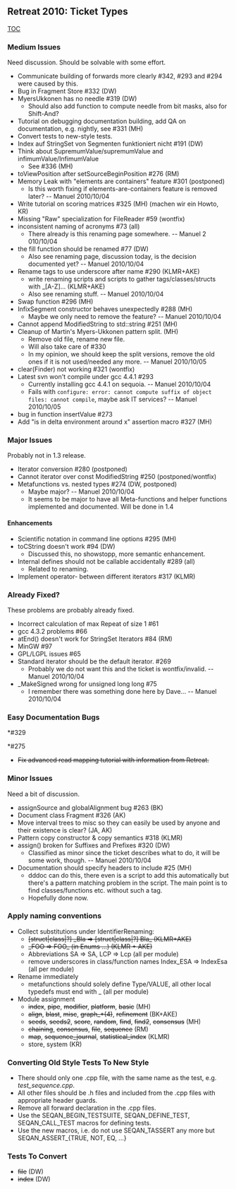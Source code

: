 
== Retreat 2010: Ticket Types ==
[[TOC]]

=== Medium Issues === 

Need discussion.
Should be solvable with some effort.

*Communicate building of forwards more clearly #342, #293 and #294 were caused by this.
*Bug in Fragment Store  #332 (DW)
*MyersUkkonen has no needle #319 (DW)
**Should also add function to compute needle from bit masks, also for Shift-And?
*Tutorial on debugging documentation building, add QA on documentation, e.g. nightly, see #331 (MH)
*Convert tests to new-style tests.
*Index auf StringSet von Segmenten funktioniert nicht #191 (DW)
*Think about SupremumValue/supremumValue and infimumValue/InfimumValue
**See #336 (MH)
*toViewPosition after setSourceBeginPosition #276 (RM)
*Memory Leak with "elements are containers" feature #301 (postponed)
**Is this worth fixing if elements-are-containers feature is removed later?  -- Manuel 2010/10/04
*Write tutorial on scoring matrices #325 (MH) (machen wir ein Howto, KR)
*Missing "Raw" specialization for FileReader #59 (wontfix)
*inconsistent naming of acronyms #73 (all)
**There already is this renaming page somewhere. -- Manuel 2 010/10/04
*the fill function should be renamed #77 (DW)
**Also see renaming page, discussion today, is the decision documented yet? -- Manuel 2010/10/04
*Rename tags to use underscore after name #290 (KLMR+AKE)
**write renaming scripts and scripts to gather tags/classes/structs with _[A-Z]... (KLMR+AKE)
**Also see renaming stuff. -- Manuel 2010/10/04
*Swap function #296 (MH)
*InfixSegment constructor behaves unexpectedly #288 (MH)
**Maybe we only need to remove the feature? -- Manuel 2010/10/04
*Cannot append ModifiedString to std::string #251 (MH)
*Cleanup of Martin's Myers-Ukkonen pattern split. (MH)
**Remove old file, rename new file.
**Will also take care of #330 
**In my opinion, we should keep the split versions, remove the old ones if it is not used/needed any more. -- Manuel 2010/10/05
*clear(Finder) not working #321 (wontfix)
*Latest svn won't compile under gcc 4.4.1 #293
**Currently installing gcc 4.4.1 on sequoia. -- Manuel 2010/10/04
**Fails with <tt>configure: error: cannot compute suffix of object files: cannot compile</tt>, maybe ask IT services? -- Manuel 2010/10/05
*bug in function insertValue #273
*Add "is in delta environment around x" assertion macro #327 (MH)

=== Major Issues ===

Probably not in 1.3 release.

*Iterator conversion #280 (postponed)
*Cannot iterator over const ModifiedString #250 (postponed/wontfix)
*Metafunctions vs. nested types #274 (DW, postponed)
**Maybe major? -- Manuel 2010/10/04
**It seems to be major to have all Meta-functions and helper functions implemented and documented. Will be done in 1.4

==== Enhancements ====

*Scientific notation in command line options #295 (MH)
*toCString doesn't work #94 (DW)
**Discussed this, no showstopp, more semantic enhancement.
*Internal defines should not be callable accidentally #289 (all)
**Related to renaming.
*Implement operator- between different iterators #317 (KLMR)

=== Already Fixed? ===

These problems are probably already fixed.

*Incorrect calculation of max Repeat of size 1 #61
*gcc 4.3.2 problems #66
*atEnd() doesn't work for StringSet Iterators #84 (RM)
*MinGW #97
*GPL/LGPL issues #65
*Standard iterator should be the default iterator. #269
**Probably we do not want this and the ticket is wontfix/invalid. -- Manuel 2010/10/04
*_MakeSigned wrong for unsigned long long #75
**I remember there was something done here by Dave... -- Manuel 2010/10/04

=== Easy Documentation Bugs ===

*#329
*#275
*<s>Fix advanced read mapping tutorial with information from Retreat.</s>

=== Minor Issues ===

Need a bit of discussion.

*assignSource and globalAlignment bug #263 (BK)
*Document class Fragment #326 (AK)
*Move interval trees to misc so they can easily be used by anyone and their existence is clear? (JA, AK)
*Pattern copy constructor & copy semantics #318 (KLMR)
*assign() broken for Suffixes and Prefixes #320 (DW)
**Classified as minor since the ticket describes what to do, it will be some work, though. -- Manuel 2010/10/04
*Documentation should specify headers to include #25 (MH)
**dddoc can do this, there even is a script to add this automatically but there's a pattern matching problem in the script. The main point is to find classes/functions etc. without such a tag.
**Hopefully done now.

=== Apply naming conventions ===
*Collect substitutions under IdentifierRenaming:
**<s>[struct|class|?] _Bla => [struct|class|?] Bla_ (KLMR+AKE)</s>
**<s>_FOO => FOO_ (in Enums …) (KLMR + AKE)</s>
**Abbreviations SA => SA, LCP => Lcp (all per module)
**remove underscores in class/function names Index_ESA => IndexEsa (all per module)
*Rename immediately
**metafunctions should solely define Type/VALUE, all other local typedefs must end with _ (all per module)
*Module assignment
**<s>index</s>, <s>pipe</s>, <s>modifier</s>, <s>platform</s>, <s>basic</s> (MH)
**<s>align</s>, <s>blast</s>, <s>misc</s>, <s>graph_*(4)</s>, <s>refinement</s> (BK+AKE)
**<s>seeds</s>, <s>seeds2</s>, <s>score</s>, <s>random</s>, <s>find</s>, <s>find2</s>, <s>consensus</s> (MH)
**<s>chaining</s>, <s>consensus</s>, <s>file</s>, <s>sequence</s> (RM)
**<s>map</s>, <s>sequence_journal</s>, <s>statistical_index</s> (KLMR)
**store, system (KR)


=== Converting Old Style Tests To New Style ===

*There should only  one .cpp file, with the same name as the test, e.g. ''test_sequence.cpp''.
*All other files should be .h files and included from the .cpp files with appropriate header guards.
*Remove all forward declaration in the .cpp files.
*Use the SEQAN_BEGIN_TESTSUITE, SEQAN_DEFINE_TEST, SEQAN_CALL_TEST macros for defining tests.
*Use the new macros, i.e. do not use SEQAN_TASSERT any more but SEQAN_ASSERT_{TRUE, NOT, EQ, ...}

=== Tests To Convert ===

*<s>file</s> (DW)
*<s>index</s> (DW)



{{TracNotice|{{PAGENAME}}}}